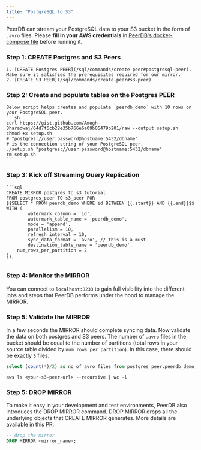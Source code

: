 ```yaml
---
title: "PostgreSQL to S3"
---
```


PeerDB can stream your PostgreSQL data to your S3 bucket in the form of `.avro` files. Please **fill in your AWS credentials** in [PeerDB's docker-compose file](https://github.com/PeerDB-io/peerdb/blob/e9fe3e03e242abc37a7526d7132c1f7232e00e5f/docker-compose.yml#L89-L91C36) before running it. 

### Step 1: CREATE Postgres and S3 Peers
    1. [CREATE Postgres PEER](/sql/commands/create-peer#postgresql-peer). Make sure it satisfies the prerequisites required for our mirror.
    2. [CREATE S3 PEER](/sql/commands/create-peer#s3-peer)

### Step 2: Create and populate tables on the Postgres PEER
    Below script helps creates and populate `peerdb_demo` with 10 rows on your PostgreSQL peer.
    ```sh
    curl https://gist.github.com/Amogh-Bharadwaj/64d7f6cb22e35b766e6a09b05479b201/raw --output setup.sh
    chmod +x setup.sh
    # "postgres://user:password@hostname:5432/dbname" 
    # is the connection string of your PostgreSQL peer.
    ./setup.sh "postgres://user:password@hostname:5432/dbname"
    rm setup.sh
    ```

### Step 3: Kick off Streaming Query Replication
    
    ```sql
    CREATE MIRROR postgres_to_s3_tutorial
    FROM postgres_peer TO s3_peer FOR
    $$SELECT * FROM peerdb_demo WHERE id BETWEEN {{.start}} AND {{.end}}$$
    WITH (
            watermark_column = 'id',
            watermark_table_name = 'peerdb_demo',
            mode = 'append',
            parallelism = 10,
            refresh_interval = 10,
            sync_data_format = 'avro', // this is a must
            destination_table_name = 'peerdb_demo',
        num_rows_per_partition = 2
    );
    ```
    
### Step 4: Monitor the MIRROR
You can connect to ``localhost:8233`` to gain full visibility into the different jobs and steps that PeerDB performs under the hood to manage the MIRROR.

### Step 5: Validate the MIRROR
In a few seconds the MIRROR should complete syncing data. Now validate the data on both postgres and S3 peers. The number of `.avro` files in the bucket should be equal to the number of partitions (total rows in your source table divided by `num_rows_per_partition`). In this case, there should be exactly `5` files.
```sql
select (count(*)/2) as no_of_avro_files from postgres_peer.peerdb_demo;
```

```shell
aws ls <your-s3-peer-url> --recursive | wc -l
```

### Step 5: DROP MIRROR

To make it easy in your development and test environments, PeerDB also introduces the DROP MIRROR command. DROP MIRROR drops all the underlying objects that CREATE MIRROR generates. More details are available in this [PR](https://github.com/PeerDB-io/peerdb/pull/93).

```sql
-- drop the mirror
DROP MIRROR <mirror_name>;
```
